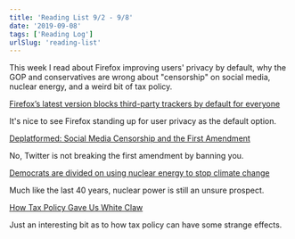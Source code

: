 ```yaml
---
title: 'Reading List 9/2 - 9/8'
date: '2019-09-08'
tags: ['Reading Log']
urlSlug: 'reading-list'
---
```


This week I read about Firefox improving users' privacy by default, why the GOP and conservatives are wrong about "censorship" on social media, nuclear energy, and a weird bit of tax policy.

[Firefox’s latest version blocks third-party trackers by default for everyone](https://www.theverge.com/2019/9/3/20848629/firefox-69-block-third-party-tracker-default-enhanced-tracking-protection-android-windows-mac-os)

It's nice to see Firefox standing up for user privacy as the default option.

[Deplatformed: Social Media Censorship and the First Amendment](https://legaltalknetwork.com/podcasts/make-no-law/2019/08/deplatformed-social-media-censorship-and-the-first-amendment/)

No, Twitter is not breaking the first amendment by banning you.

[Democrats are divided on using nuclear energy to stop climate change](https://www.theverge.com/2019/9/5/20850763/climate-change-cnn-town-hall-democrat-candidates-nuclear-energy-2020-elections)

Much like the last 40 years, nuclear power is still an unsure prospect.

[How Tax Policy Gave Us White Claw](https://nymag.com/intelligencer/2019/09/how-tax-policy-gave-us-white-claw.html)

Just an interesting bit as to how tax policy can have some strange effects.
